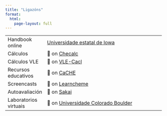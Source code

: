 ```yaml
---
title: "Ligazóns"
format: 
  html:
    page-layout: full
---
```


|                            |                                                                                                                                      |
|----------------------------|--------------------------------------------------------------------------------------------------------------------------------------|
| Handbook online | [Universidade estatal de Iowa](https://iastate.pressbooks.pub/chemicalengineeringseparations/) |
| Cálculos | 🔗 on [Checalc](https://checalc.com/#calc)                                                                                        |
| Cálculos VLE | 🔗 on [VLE-Cacl](Duke Container Manager)                                                                  |
| Recursos educativos | 🔗 on [CaCHE](https://cache.org/teaching-resources-center)                                                                 |
| Screencasts | 🔗 on [Learncheme](https://learncheme.com/screencasts/) |
| Autoavaliación                  | 🔗 on [Sakai](https://sakai.duke.edu/portal/site/779c3ebe-3b88-4bcc-bd01-1813e8396a23/tool/69078433-67a6-4054-a2e7-9e6c202ecdc3/)     |
| Laboratorios virtuais          | 🔗 on [Universidade Colorado Boulder](https://learncheme.com/virtual-laboratories/)      |
